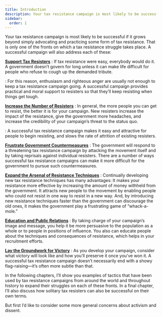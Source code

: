 ```yaml
---
title: Introduction
description: Your tax resistance campaign is most likely to be successful if it operates on mutliple fronts simultaneously.
sidebar:
  order: 1
---
```

Your tax resistance campaign is most likely to be successful if it grows beyond simply advocating and practicing some form of tax resistance.
That is only one of the fronts on which a tax resistance struggle takes place.
A successful campaign will also address each of these:

[**Support Tax Resisters**](../../tacticsthatsupportresisters/introduction/)
: If tax resistance were easy, everybody would do it.
  A government doesn’t govern for long unless it can make life difficult for people who refuse to cough up the demanded tribute.

: For this reason, enthusiasm and righteous anger are usually not enough to keep a tax resistance campaign going.
  A successful campaign provides practical and moral support to resisters so that they’ll keep resisting when things get tough.

[**Increase the Number of Resisters**](../../tacticsthatincreasethenumberofresisters/introduction/)
: In general, the more people you can get to resist, the better it is for your campaign.
  New resisters increase the impact of the resistance, give the government more headaches, and increase the credibility of your campaign’s threat to the status quo.

: A successful tax resistance campaign makes it easy and attractive for people to begin resisting, and slows the rate of attrition of existing resisters.

[**Frustrate Government Countermeasures**](../../tacticsthatfrustratecountermeasures/introduction/)
: The government will respond to a threatening tax resistance campaign by attacking the movement itself and by taking reprisals against individual resisters.
  There are a number of ways successful tax resistance campaigns can make it more difficult for the government to pursue such countermeasures.

[**Expand the Arsenal of Resistance Techniques**](../../tacticsthatexpandthearsenaloftechniques/introduction/)
: Continually developing new tax resistance techniques has many advantages:
  It makes your resistance more effective by increasing the amount of money withheld from the government.
  It attracts new people to the movement by enabling people who could not resist in one way to resist in a new way.
  And, by introducing new resistance techniques faster than the government can discourage the old ones, it makes the government play a frustrating game of “whack-a-mole.”

[**Education and Public Relations**](../../tacticsofeducationandpublicrelations/introduction/)
: By taking charge of your campaign’s image and message, you help it be more persuasive to the population as a whole or to people in positions of influence.
  You also can educate people about the techniques and consequences of resistance, which helps in your recruitment efforts.

[**Lay the Groundwork for Victory**](../../tacticsthatlaygroundworkforvictory/introduction/)
: As you develop your campaign, consider what victory will look like and how you’ll preserve it once you’ve won it.
  A successful tax resistance campaign doesn’t necessarily end with a showy flag-raising—it’s often more subtle than that.

In the following chapters, I’ll show you examples of tactics that have been used by tax resistance campaigns from around the world and throughout history to expand their struggles on each of these fronts.
In a final chapter, I’ll also discuss how solitary tax resisters can also be successful on their own terms.

But first I’d like to consider some more general concerns about activism and dissent.
